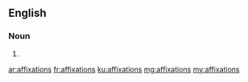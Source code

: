 ==English==

===Noun===
{{head|en|plural}}

# {{plural of|affixation|lang=en}}

[[ar:affixations]]
[[fr:affixations]]
[[ku:affixations]]
[[mg:affixations]]
[[my:affixations]]
